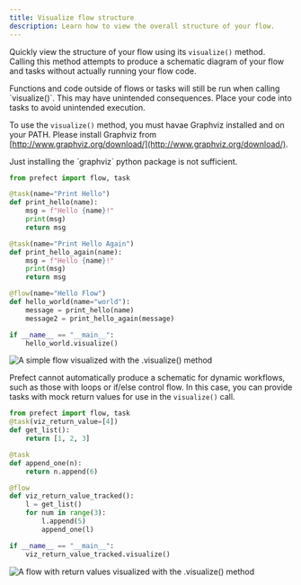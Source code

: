 ```yaml
---
title: Visualize flow structure
description: Learn how to view the overall structure of your flow.
---
```


Quickly view the structure of your flow using its `visualize()` method. 
Calling this method attempts to produce a schematic diagram of your flow and tasks without 
actually running your flow code.

<Warning>
Functions and code outside of flows or tasks will still be run when calling 
`visualize()`. This may have unintended consequences. Place your code into tasks to 
avoid unintended 
execution.
</Warning>

To use the `visualize()` method, you must havae Graphviz installed and on your PATH. 
Please install Graphviz from [http://www.graphviz.org/download/](http://www.graphviz.org/download/). 

<Note>
Just installing the `graphviz` python package is not sufficient.
</Note>

```python
from prefect import flow, task

@task(name="Print Hello")
def print_hello(name):
    msg = f"Hello {name}!"
    print(msg)
    return msg

@task(name="Print Hello Again")
def print_hello_again(name):
    msg = f"Hello {name}!"
    print(msg)
    return msg

@flow(name="Hello Flow")
def hello_world(name="world"):
    message = print_hello(name)
    message2 = print_hello_again(message)

if __name__ == "__main__":
    hello_world.visualize()
```

![A simple flow visualized with the .visualize() method](/3.0/img/orchestration/hello-flow-viz.png)

Prefect cannot automatically produce a schematic for dynamic workflows, such as those with loops or 
if/else control flow.
In this case, you can provide tasks with mock return values for use in the `visualize()` call.

```python
from prefect import flow, task
@task(viz_return_value=[4])
def get_list():
    return [1, 2, 3]

@task
def append_one(n):
    return n.append(6)

@flow
def viz_return_value_tracked():
    l = get_list()
    for num in range(3):
        l.append(5)
        append_one(l)

if __name__ == "__main__":
    viz_return_value_tracked.visualize()
```

![A flow with return values visualized with the .visualize() method](/3.0/img/orchestration/viz-return-value-tracked.png)